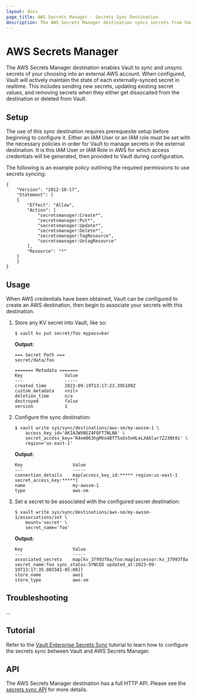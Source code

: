 ```yaml
---
layout: docs
page_title: AWS Secrets Manager - Secrets Sync Destination
description: The AWS Secrets Manager destination syncs secrets from Vault to AWS.
---
```


# AWS Secrets Manager

The AWS Secrets Manager destination enables Vault to sync and unsync secrets of your choosing into
an external AWS account. When configured, Vault will actively maintain the state of each externally-synced
secret in realtime. This includes sending new secrets, updating existing secret values, and removing
secrets when they either get dissocaited from the destination or deleted from Vault.  

## Setup

The use of this sync destination requires prerequesite setup before beginning to configure it. Either an IAM
User or an IAM role must be set with the necessary policies in order for Vault to manage secrets in the
external destination. It is this IAM User or IAM Role in AWS for which access credentials will be generated,
then provided to Vault during configuration.

The following is an example policy outlining the required permissions to use secrets syncing:
```
{
	"Version": "2012-10-17",
	"Statement": [
	{
		"Effect": "Allow",
		"Action": [
			"secretsmanager:Create*",
			"secretsmanager:Put*",
			"secretsmanager:Update*",
			"secretsmanager:Delete*",
			"secretsmanager:TagResource",
			"secretsmanager:UntagResource"
		],
		"Resource": "*"
	}
	]
}
```

## Usage

When AWS credentials have been obtained, Vault can be configured to create an AWS destination, then
begin to associate your secrets with this destination.

1. Store any KV secret into Vault, like so:

	```shell-session
	$ vault kv put secret/foo mypass=bar
	```

	**Output:**

	<CodeBlockConfig hideClipboard>

	```
	=== Secret Path ===
	secret/data/foo

	======= Metadata =======
	Key                Value
	---                -----
	created_time       2023-09-19T13:17:23.395109Z
	custom_metadata    <nil>
	deletion_time      n/a
	destroyed          false
	version            1
	```

	</CodeBlockConfig>

1.	Configure the sync destination:

	```shell-session
	$ vault write sys/sync/destinations/aws-sm/my-awssm-1 \
		access_key_id='AKIAJWVN5Z4FOFT7NLNA' \
		secret_access_key='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' \
		region='us-east-1'
	```

	**Output:**

	<CodeBlockConfig hideClipboard>
	
	```text
	Key                   Value
	---                   -----
	connection_details    map[access_key_id:***** region:us-east-1 secret_access_key:*****]
	name                  my-awssm-1
	type                  aws-sm
	```

	</CodeBlockConfig>

1.	Set a secret to be associated with the configured secret destination:

	```shell-session
	$ vault write sys/sync/destinations/aws-sm/my-awssm-1/associations/set \
		mount='secret' \
		secret_name='foo'
	```

	**Output:**

	<CodeBlockConfig hideClipboard>

	```
	Key                   Value
	---                   -----
	associated_secrets    map[kv_37993f8a/foo:map[accessor:kv_37993f8a secret_name:foo sync_status:SYNCED updated_at:2023-09-19T13:17:35.085581-05:00]]
	store_name            aws1
	store_type            aws-sm
	```

	</CodeBlockConfig>

## Troubleshooting

...


## Tutorial

Refer to the [Vault Enterprise Secrets Sync](/vault/tutorials/enterprise/secrets-sync)
tutorial to learn how to configure the secrets sync between Vault and AWS Secrets Manager.

## API

The AWS Secrets Manager destination has a full HTTP API. Please see the [secrets sync API](/vault/api-docs/system/secrets-sync) for more details.
